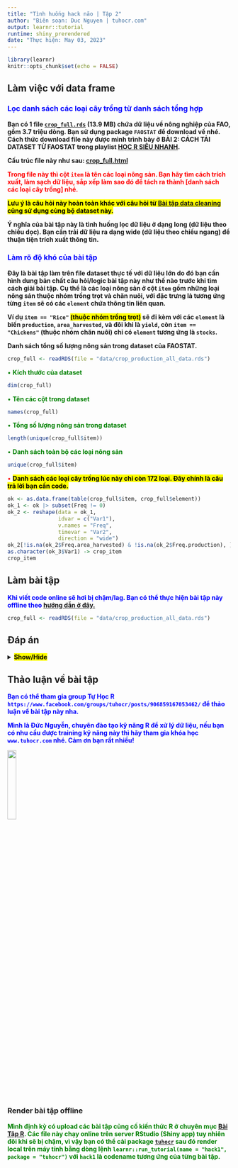 ```yaml
---
title: "Tình huống hack não | Tập 2"
author: "Biên soạn: Duc Nguyen | tuhocr.com"
output: learnr::tutorial
runtime: shiny_prerendered
date: "Thực hiện: May 03, 2023"
---
```


```r
library(learnr)
knitr::opts_chunk$set(echo = FALSE)
```

## Làm việc với data frame

### <span style = "color: blue">Lọc danh sách các loại cây trồng từ danh sách tổng hợp</span>

**Bạn có 1 file [`crop_full.rds`](https://studyr.netlify.app/faostat/data_raw/crop_production_all_data.rds) (13.9 MB) chứa dữ liệu về nông nghiệp của FAO, gồm 3.7 triệu dòng. Bạn sử dụng package `FAOSTAT` để download về nhé. Cách thức download file này được mình trình bày ở BÀI 2: CÁCH TẢI DATASET TỪ FAOSTAT trong playlist [HỌC R SIÊU NHANH](https://www.youtube.com/playlist?list=PLCKFKYBfLgPV07MhYMoOMlazOSS7KwKuA).**

**Cấu trúc file này như sau: [crop_full.html](https://studyr.netlify.app/faostat/crop_full.html)**

<span style = "color: red">**Trong file này thì cột `item` là tên các loại nông sản. Bạn hãy tìm cách trích xuất, làm sạch dữ liệu, sắp xếp làm sao đó để tách ra thành [danh sách các loại cây trồng] nhé.**</span> 

<mark style="background-color: #FFFF00">**Lưu ý là câu hỏi này hoàn toàn khác với câu hỏi từ [Bài tập data cleaning](https://studyr.netlify.app/faostat/data-cleaning.html) cũng sử dụng cùng bộ dataset này.**</mark> 

**Ý nghĩa của bài tập này là tình huống lọc dữ liệu ở dạng long (dữ liệu theo chiều dọc). Bạn cần trải dữ liệu ra dạng wide (dữ liệu theo chiều ngang) để thuận tiện trích xuất thông tin.**

### <span style = "color: blue">Làm rõ độ khó của bài tập</span>

**Đây là bài tập làm trên file dataset thực tế với dữ liệu lớn do đó bạn cần hình dung bản chất câu hỏi/logic bài tập này như thế nào trước khi tìm cách giải bài tập. Cụ thể là các loại nông sản ở cột `item` gồm những loại nông sản thuộc nhóm trồng trọt và chăn nuôi, với đặc trưng là tương ứng từng `item` sẽ có các `element` chứa thông tin liên quan.** 

**Ví dụ `item == "Rice"` <mark>(thuộc nhóm trồng trọt)</mark> sẽ đi kèm với các `element` là biến `production`, `area_harvested`, và đôi khi là `yield`, còn `item == "Chickens"` (thuộc nhóm chăn nuôi) chỉ có `element` tương ứng là `stocks`.**

**Danh sách tổng số lượng nông sản trong dataset của FAOSTAT.**

```r
crop_full <- readRDS(file = "data/crop_production_all_data.rds")
```

<span style = "color: green">• **Kích thước của dataset**</span>

```r
dim(crop_full)
```

<span style = "color: green">• **Tên các cột trong dataset**</span>

```r
names(crop_full)
```

<span style = "color: green">• **Tổng số lượng nông sản trong dataset**</span>

```r
length(unique(crop_full$item))
```

<span style = "color: green">• **Danh sách toàn bộ các loại nông sản**</span>

```r
unique(crop_full$item)
```

<span style = "color: red">• **<mark style="background-color: #FFFF00">Danh sách các loại cây trồng lúc này chỉ còn 172 loại. Đây chính là câu trả lời bạn cần code.</mark>**</span>

```r
ok <- as.data.frame(table(crop_full$item, crop_full$element))
ok_1 <- ok |> subset(Freq != 0)
ok_2 <- reshape(data = ok_1,
                idvar = c("Var1"),
                v.names = "Freq",
                timevar = "Var2",
                direction = "wide")
ok_2[!is.na(ok_2$Freq.area_harvested) & !is.na(ok_2$Freq.production), ] -> ok_3
as.character(ok_3$Var1) -> crop_item
crop_item
```

## Làm bài tập

<span style = "color: blue">**Khi viết code online sẽ hơi bị chậm/lag. Bạn có thể thực hiện bài tập này offline theo [hướng dẫn ở đây.](https://tuhocr.github.io/tuhocr/#l%C3%A0m-b%C3%A0i-t%E1%BA%ADp-r)**</span>

```r
crop_full <- readRDS(file = "data/crop_production_all_data.rds")

```

## Đáp án

<details><summary><mark>**Show/Hide**</mark></summary>

<span style = "color: green">**Có nhiều cách để giải bài tập này, ở đây mình tiếp cận theo cách dùng lệnh `table()` để lọc ra các tổ hợp giữa `item` và `element` sau đó `reshape()` qua dạng wide rồi lọc dữ liệu theo tính logic của câu chuyện như đã phân tích ở phần độ khó của bài tập này.**</span>

```r
crop_full <- readRDS(file = "data/crop_production_all_data.rds")
ok <- as.data.frame(table(crop_full$item, crop_full$element))
ok_1 <- ok |> subset(Freq != 0)
ok_2 <- reshape(data = ok_1,
                idvar = c("Var1"),
                v.names = "Freq",
                timevar = "Var2",
                direction = "wide")
ok_2[!is.na(ok_2$Freq.area_harvested) & !is.na(ok_2$Freq.production), ] -> ok_3
as.character(ok_3$Var1) -> crop_item
crop_item
```

</details>

## Thảo luận về bài tập

<span style = "color: blue">**Bạn có thể tham gia group Tự Học R `https://www.facebook.com/groups/tuhocr/posts/906859167053462/` để thảo luận về bài tập này nha.**</span> 

<span style = "color: blue">**Mình là Đức Nguyễn, chuyên đào tạo kỹ năng R để xử lý dữ liệu, nếu bạn có nhu cầu được training kỹ năng này thì hãy tham gia khóa học `www.tuhocr.com` nhé. Cảm ơn bạn rất nhiều!**</span>

<img src="images/tuhocr.png"  width=20% height=20%>

### Render bài tập offline

<span style = "color: green">**Mình định kỳ có upload các bài tập củng cố kiến thức R ở chuyên mục [Bài Tập R](https://www.tuhocr.com/r-courses/code-base-for-r). Các file này chạy online trên server RStudio (Shiny app) tuy nhiên đôi khi sẽ bị chậm, vì vậy bạn có thể cài package [`tuhocr`](https://tuhocr.github.io/#l%C3%A0m-b%C3%A0i-t%E1%BA%ADp-r) sau đó render local trên máy tính bằng dòng lệnh `learnr::run_tutorial(name = "hack1", package = "tuhocr")` với `hack1` là codename tương ứng của từng bài tập.**</span>
